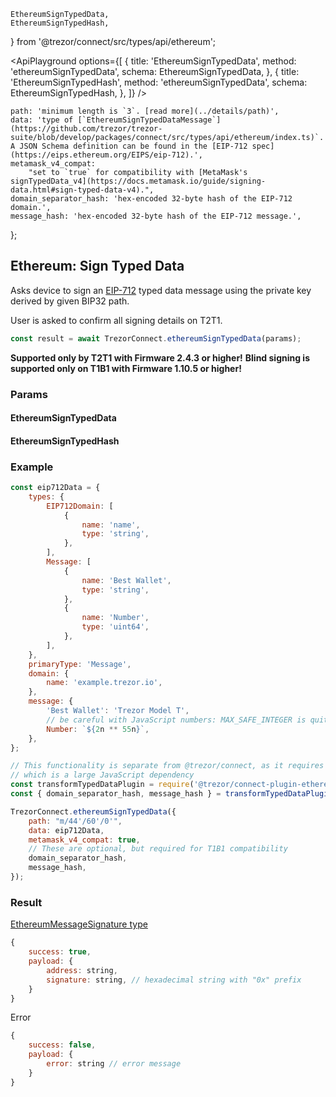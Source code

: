 
    EthereumSignTypedData,
    EthereumSignTypedHash,
} from '@trezor/connect/src/types/api/ethereum';


<ApiPlayground
    options={[
        {
            title: 'EthereumSignTypedData',
            method: 'ethereumSignTypedData',
            schema: EthereumSignTypedData,
        },
        {
            title: 'EthereumSignTypedHash',
            method: 'ethereumSignTypedData',
            schema: EthereumSignTypedHash,
        },
    ]}
/>

    path: 'minimum length is `3`. [read more](../details/path)',
    data: 'type of [`EthereumSignTypedDataMessage`](https://github.com/trezor/trezor-suite/blob/develop/packages/connect/src/types/api/ethereum/index.ts)`. A JSON Schema definition can be found in the [EIP-712 spec](https://eips.ethereum.org/EIPS/eip-712).',
    metamask_v4_compat:
        "set to `true` for compatibility with [MetaMask's signTypedData_v4](https://docs.metamask.io/guide/signing-data.html#sign-typed-data-v4).",
    domain_separator_hash: 'hex-encoded 32-byte hash of the EIP-712 domain.',
    message_hash: 'hex-encoded 32-byte hash of the EIP-712 message.',
};

## Ethereum: Sign Typed Data

Asks device to sign an [EIP-712](https://eips.ethereum.org/EIPS/eip-712) typed data message using the private key derived by given BIP32 path.

User is asked to confirm all signing details on T2T1.

```javascript
const result = await TrezorConnect.ethereumSignTypedData(params);
```

<Callout type="warning">**Supported only by T2T1 with Firmware 2.4.3 or higher!**</Callout>
<Callout type="warning">
    **Blind signing is supported only on T1B1 with Firmware 1.10.5 or higher!**
</Callout>

### Params

<CommonParamsLink />

#### EthereumSignTypedData

<ParamsTable schema={EthereumSignTypedData} descriptions={paramDescriptions} />

#### EthereumSignTypedHash

<ParamsTable schema={EthereumSignTypedHash} descriptions={paramDescriptions} />

### Example

```javascript
const eip712Data = {
    types: {
        EIP712Domain: [
            {
                name: 'name',
                type: 'string',
            },
        ],
        Message: [
            {
                name: 'Best Wallet',
                type: 'string',
            },
            {
                name: 'Number',
                type: 'uint64',
            },
        ],
    },
    primaryType: 'Message',
    domain: {
        name: 'example.trezor.io',
    },
    message: {
        'Best Wallet': 'Trezor Model T',
        // be careful with JavaScript numbers: MAX_SAFE_INTEGER is quite low
        Number: `${2n ** 55n}`,
    },
};

// This functionality is separate from @trezor/connect, as it requires @metamask/eth-sig-utils,
// which is a large JavaScript dependency
const transformTypedDataPlugin = require('@trezor/connect-plugin-ethereum');
const { domain_separator_hash, message_hash } = transformTypedDataPlugin(eip712Data, true);

TrezorConnect.ethereumSignTypedData({
    path: "m/44'/60'/0'",
    data: eip712Data,
    metamask_v4_compat: true,
    // These are optional, but required for T1B1 compatibility
    domain_separator_hash,
    message_hash,
});
```

### Result

[EthereumMessageSignature type](https://github.com/trezor/trezor-suite/blob/develop/packages/protobuf/src/messages.ts)

```javascript
{
    success: true,
    payload: {
        address: string,
        signature: string, // hexadecimal string with "0x" prefix
    }
}
```

Error

```javascript
{
    success: false,
    payload: {
        error: string // error message
    }
}
```
